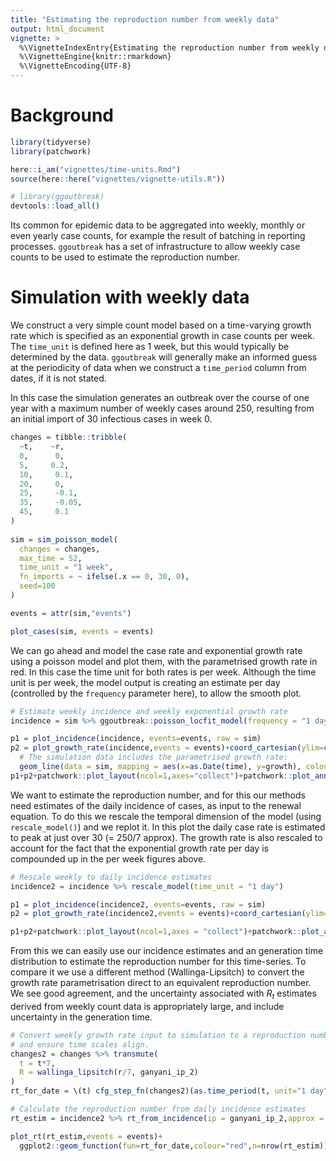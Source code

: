 ```yaml
---
title: "Estimating the reproduction number from weekly data"
output: html_document
vignette: >
  %\VignetteIndexEntry{Estimating the reproduction number from weekly data}
  %\VignetteEngine{knitr::rmarkdown}
  %\VignetteEncoding{UTF-8}
---
```


# Background

```r
library(tidyverse)
library(patchwork)

here::i_am("vignettes/time-units.Rmd")
source(here::here("vignettes/vignette-utils.R"))

# library(ggoutbreak)
devtools::load_all()
```

Its common for epidemic data to be aggregated into weekly, monthly or even yearly 
case counts, for example the result of batching in reporting processes. 
`ggoutbreak` has a set of infrastructure to allow weekly case counts to be 
used to estimate the reproduction number.

# Simulation with weekly data

We construct a very simple count model based on a time-varying growth rate which
is specified as an exponential growth in case counts per week. The `time_unit`
is defined here as 1 week, but this would typically be determined by the data.
`ggoutbreak` will generally make an informed guess at the periodicity of data
when we construct a `time_period` column from dates, if it is not stated.

In this case the simulation generates an outbreak over the course of one year
with a maximum number of weekly cases around 250, resulting from an initial
import of 30 infectious cases in week 0.

```r

changes = tibble::tribble(
  ~t,    ~r,
  0,      0,
  5,     0.2,
  10,     0.1,
  20,     0,
  25,     -0.1,
  35,     -0.05,
  45,     0.1
)
  
sim = sim_poisson_model(
  changes = changes,
  max_time = 52,
  time_unit = "1 week",
  fn_imports = ~ ifelse(.x == 0, 30, 0),
  seed=100
)

events = attr(sim,"events")

plot_cases(sim, events = events)

```

We can go ahead and model the case rate and exponential growth rate using a
poisson model and plot them, with the parametrised growth rate in red. In this
case the time unit for both rates is per week. Although the time unit is per
week, the model output is creating an estimate per day (controlled by the
`frequency` parameter here), to allow the smooth plot.

```r

# Estimate weekly incidence and weekly exponential growth rate
incidence = sim %>% ggoutbreak::poisson_locfit_model(frequency = "1 day",deg = 2, window=5)

p1 = plot_incidence(incidence, events=events, raw = sim)
p2 = plot_growth_rate(incidence,events = events)+coord_cartesian(ylim=c(-0.05*7,+0.05*7))+
  # The simulation data includes the parametrised growth rate:
  geom_line(data = sim, mapping = aes(x=as.Date(time), y=growth), colour="red")
p1+p2+patchwork::plot_layout(ncol=1,axes="collect")+patchwork::plot_annotation(tag_levels = "A")

```

We want to estimate the reproduction number, and for this our methods need
estimates of the daily incidence of cases, as input to the renewal equation. To 
do this we rescale the temporal dimension of the model (using `rescale_model()`) 
and we replot it. In this plot the daily case rate is estimated to peak at just 
over 30 (= 250/7 approx). The growth rate is also rescaled to account for the
fact that the exponential growth rate per day is compounded up in the per week
figures above.

```r

# Rescale weekly to daily incidence estimates
incidence2 = incidence %>% rescale_model(time_unit = "1 day")

p1 = plot_incidence(incidence2, events=events, raw = sim)
p2 = plot_growth_rate(incidence2,events = events)+coord_cartesian(ylim=c(-0.05,+0.05))

p1+p2+patchwork::plot_layout(ncol=1,axes = "collect")+patchwork::plot_annotation(tag_level="A")
```

From this we can easily use our incidence estimates and an generation time 
distribution to estimate the reproduction number for this time-series. To compare
it we use a different method (Wallinga-Lipsitch) to convert the growth rate
parametrisation direct to an equivalent reproduction number. We see good 
agreement, and the uncertainty associated with $R_t$ estimates derived from
weekly count data is appropriately large, and include uncertainty in the 
generation time.

```r

# Convert weekly growth rate input to simulation to a reproduction number
# and ensure time scales align.
changes2 = changes %>% transmute(
  t = t*7,
  R = wallinga_lipsitch(r/7, ganyani_ip_2)
)
rt_for_date = \(t) cfg_step_fn(changes2)(as.time_period(t, unit="1 day"))

# Calculate the reproduction number from daily incidence estimates
rt_estim = incidence2 %>% rt_from_incidence(ip = ganyani_ip_2,approx = TRUE)

plot_rt(rt_estim,events = events)+
  ggplot2::geom_function(fun=rt_for_date,colour="red",n=nrow(rt_estim))

```
